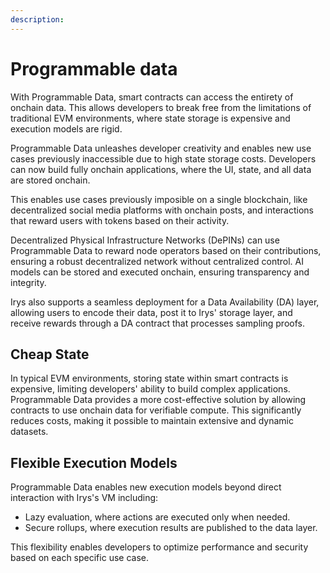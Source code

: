 ```yaml
---
description:
---
```



# Programmable data

With Programmable Data, smart contracts can access the entirety of onchain data. This allows developers to break free from the limitations of traditional EVM environments, where state storage is expensive and execution models are rigid.

<div className="mt-5">
	<SimpleRiveViewer
		src="/programmable-data/programmable-data.riv"
		width={850}
		height={300}
		stateMachine="Programmable Data"
	/>
</div>

Programmable Data unleashes developer creativity and enables new use cases previously inaccessible due to high state storage costs. Developers can now build fully onchain applications, where the UI, state, and all data are stored onchain.

This enables use cases previously imposible on a single blockchain, like decentralized social media platforms with onchain posts, and interactions that reward users with tokens based on their activity.

Decentralized Physical Infrastructure Networks (DePINs) can use Programmable Data to reward node operators based on their contributions, ensuring a robust decentralized network without centralized control. AI models can be stored and executed onchain, ensuring transparency and integrity.

Irys also supports a seamless deployment for a Data Availability (DA) layer, allowing users to encode their data, post it to Irys' storage layer, and receive rewards through a DA contract that processes sampling proofs.

## Cheap State

In typical EVM environments, storing state within smart contracts is expensive, limiting developers' ability to build complex applications. Programmable Data provides a more cost-effective solution by allowing contracts to use onchain data for verifiable compute. This significantly reduces costs, making it possible to maintain extensive and dynamic datasets.

## Flexible Execution Models

Programmable Data enables new execution models beyond direct interaction with Irys's VM including:

- Lazy evaluation, where actions are executed only when needed.
- Secure rollups, where execution results are published to the data layer.

This flexibility enables developers to optimize performance and security based on each specific use case.
